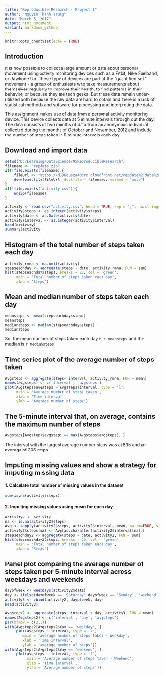 ---
title: "Reproducible-Research - Project 1"
author: "Nguyen Thanh Trung"
date: "March 5, 2017"
output: html_document
variant: markdown_github
---

```{r setup, include=FALSE}
knitr::opts_chunk$set(echo = TRUE)
```

## Introduction
It is now possible to collect a large amount of data about personal movement using activity monitoring devices such as a Fitbit, Nike Fuelband, or Jawbone Up. These type of devices are part of the "quantified self" movement - a group of enthusiasts who take measurements about themselves regularly to improve their health, to find patterns in their behavior, or because they are tech geeks. But these data remain under-utilized both because the raw data are hard to obtain and there is a lack of statistical methods and software for processing and interpreting the data.  

This assignment makes use of data from a personal activity monitoring device. This device collects data at 5 minute intervals through out the day. The data consists of two months of data from an anonymous individual collected during the months of October and November, 2012 and include the number of steps taken in 5 minute intervals each day

## Download and import data  
```{r, echo = TRUE}
setwd("D:/Learning/DataScience/05ReproducibleResearch")
filename <- "repdata.zip"
if(!file.exists(filename)){
    fileUrl <- "https://d396qusza40orc.cloudfront.net/repdata%2Fdata%2Factivity.zip"
    download.file(fileUrl, destfile = filename, method = "auto")    
}
if(!file.exists("activity.csv")){
    unzip(filename)
}

activity <- read.csv("activity.csv", head = TRUE, sep = ",", na.strings = NA)
activity$steps <- as.integer(activity$steps)
activity$date <- as.Date(activity$date)
activity$interval <- as.integer(activity$interval)
head(activity)
summary(activity)
```  
  
## Histogram of the total number of steps taken each day  
```{r, echo = TRUE}
activity_rmna <- na.omit(activity)
stepseachday <- aggregate(steps ~ date, activity_rmna, FUN = sum)
hist(stepseachday$steps, breaks = 20, col = 'green',
     main = 'Total number of steps taken each day',
     xlab = 'Steps')
```  
  
## Mean and median number of steps taken each day  
```{r, echo = TRUE}
meansteps <- mean(stepseachday$steps)
meansteps
mediansteps <- median(stepseachday$steps)
mediansteps
```  
So, the mean number of steps taken each day is `r meansteps` and the median is `r mediansteps`  
  
## Time series plot of the average number of steps taken  
```{r, echo = TRUE}
Avgsteps <- aggregate(steps~ interval, activity_rmna, FUN = mean)
names(Avgsteps) <- c('interval', 'avgsteps')
plot(Avgsteps$avgsteps ~ Avgsteps$interval, type = 'l',
     main = 'Average number of steps taken',
     xlab = 'Time interval',
     ylab = 'Average number of steps')
```  
  
## The 5-minute interval that, on average, contains the maximum number of steps  
```{r, echo = TRUE}
Avgsteps[Avgsteps$avgsteps == max(Avgsteps$avgsteps), ]
```  
The interval with the largest average number steps was at 835 and an average of 206 steps 
  
## Imputing missing values and show a strategy for imputing missing data  
#### 1. Calculate total number of missing values in the dataset  
```{r, echo = TRUE}
sum(is.na(activity$steps))
```  
#### 2. Imputing missing values using mean for each day  
```{r, echo = TRUE}
activity2 <- activity
na <- is.na(activity2$steps)
Avg <- tapply(activity2$steps, activity2$interval, mean, na.rm=TRUE, simplify=T)
activity2$steps[na] <- Avg[as.character(activity2$interval[na])]
stepseachday2 <- aggregate(steps ~ date, activity2, FUN = sum)
hist(stepseachday2$steps, breaks = 20, col = 'green',
     main = 'Total number of steps taken each day',
     xlab = 'Steps')
```  
  
## Panel plot comparing the average number of steps taken per 5-minute interval across  weekdays and weekends  
```{r, echo = TRUE}
dayofweek <- weekdays(activity2$date)
day <- ifelse(dayofweek == 'Saturday'|dayofweek == 'Sunday', 'weekend', 'weekday')
activity3 <- cbind(activity2, dayofweek, day)
head(activity3)

Avgsteps2 <- aggregate(steps~ interval + day, activity3, FUN = mean)
names(Avgsteps2) <- c('interval', 'day', 'avgsteps')
par(mfrow = c(2,1))
with(Avgsteps2[Avgsteps2$day == 'weekday', ],
     plot(avgsteps ~ interval, type = 'l',
        main = 'Average number of steps taken - Weekday',
        xlab = 'Time interval',
        ylab = 'Average number of steps'))
with(Avgsteps2[Avgsteps2$day == 'weekend', ],
     plot(avgsteps ~ interval, type = 'l',
          main = 'Average number of steps taken - Weekend',
          xlab = 'Time interval',
          ylab = 'Average number of steps'))
``` 